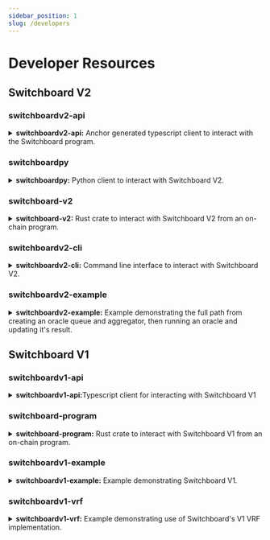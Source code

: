 ```yaml
---
sidebar_position: 1
slug: /developers
---
```


# Developer Resources

## Switchboard V2


### <SiTypescript className="devicons" /> switchboardv2-api

<details><summary><b>switchboardv2-api:</b> Anchor generated typescript client to interact with the Switchboard program.</summary>

**Documentation:** [/api/ts/](/api/ts/)

**Source Code:** [github.com/switchboard-xyz/switchboardv2-api](https://github.com/switchboard-xyz/switchboardv2-api)

**Install:** Run the following command

```bash npm2yarn
npm install @switchboard-xyz/switchboardv2-api
```

</details>

### <SiPython className="devicons" /> switchboardpy

<details><summary><b>switchboardpy:</b> Python client to interact with Switchboard V2.</summary>

**Documentation:** [/api/py](/api/py)

**Source Code:** [github.com/switchboard-xyz/switchboardpy-api](https://github.com/switchboard-xyz/switchboardpy-api)

**Install:** Run the following command

```bash
pip install switchboardpy
```

</details>

### <SiRust className="devicons" /> switchboard-v2

<details><summary><b>switchboard-v2:</b> Rust crate to interact with Switchboard V2 from an on-chain program.</summary>

**Documentation:** [crates.io](https://crates.io/crates/switchboard-v2), [docs.rs](https://docs.rs/switchboard-v2)

**Source Code:** [github.com/switchboard-xyz/switchboardv2-rs](https://github.com/switchboard-xyz/switchboardv2-rs)

**Install:**
Add the following line to your Cargo.toml

```bash toml
[dependencies]
switchboard-v2 = "0.1.8"
```

</details>

### <SiPowershell className="devicons"/> switchboardv2-cli

<details><summary><b>switchboardv2-cli:</b> Command line interface to interact with Switchboard V2.</summary>

**Documentation:** [/api/cli](/api/cli)

**Source Code:** [github.com/switchboard-xyz/switchboardv2-cli](https://github.com/switchboard-xyz/switchboardv2-cli)

**Install:** Run the following command

```bash npm2yarn
npm install -g @switchboard-xyz/switchboardv2-cli
```

</details>

### <SiTypescript className="devicons"/> <SiRust className="devicons" /> switchboardv2-example

<details><summary><b>switchboardv2-example:</b> Example demonstrating the full path from creating an oracle queue and aggregator, then running an oracle and updating it's result. </summary>

**Documentation:** [github.com/switchboard-xyz/switchboard-v2-example](https://github.com/switchboard-xyz/switchboard-v2-example)

**Source Code: ** [github.com/switchboard-xyz/switchboard-v2-example](https://github.com/switchboard-xyz/switchboard-v2-example)

**Install:** Run the following command

```bash
git clone https://github.com/switchboard-xyz/switchboard-v2-example
cd switchboard-v2-example
npm install
```

</details>

## Switchboard V1

### <SiTypescript className="devicons" /> switchboardv1-api

<details><summary><b>switchboardv1-api:</b>Typescript client for interacting with Switchboard V1</summary>

**Documentation:** [@switchboard-xyz/switchboard-api](https://switchboard-xyz.github.io/switchboard-api/)

**Install:** Run the following command

```bash npm2yarn
npm install @switchboard-xyz/switchboard-api
```

</details>

### <SiRust className="devicons" /> switchboard-program

<details><summary><b>switchboard-program:</b> Rust crate to interact with Switchboard V1 from an on-chain program.</summary>

**Documentation:** [crates.io](https://crates.io/crates/switchboard-program), [docs.rs](https://docs.rs/switchboard-program)

**Install:**
Add the following line to your Cargo.toml

```bash toml
[dependencies]
switchboard-program = "0.2.0"
```

</details>

### <SiTypescript className="devicons"/> <SiRust className="devicons"/> switchboardv1-example

<details><summary><b>switchboardv1-example:</b> Example demonstrating Switchboard V1. </summary>

**Documentation:** [github.com/switchboard-xyz/examples](https://github.com/switchboard-xyz/examples), [getting-started.switchboard.xyz](https://getting-started.switchboard.xyz/)

**Install:** Run the following command

```bash
git clone https://github.com/switchboard-xyz/examples
cd examples
npm install
```

</details>

### <SiTypescript className="devicons"/> switchboardv1-vrf

<details><summary><b>switchboardv1-vrf:</b> Example demonstrating use of Switchboard's V1 VRF implementation. </summary>

**Documentation:** [github.com/switchboard-xyz/vrf_req_example](https://github.com/switchboard-xyz/vrf_req_example)

**Install:** Run the following command

```bash
git clone https://github.com/switchboard-xyz/vrf_req_example
```

</details>
